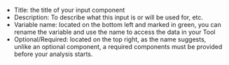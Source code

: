 * Title: the title of your input component
* Description: To describe what this input is or will be used for, etc.
* Variable name: located on the bottom left and marked in green, you can rename the variable and use the name to access the 
data in your Tool
* Optional/Required: located on the top right, as the name suggests, unlike an optional component, a required components 
must be provided before your analysis starts.